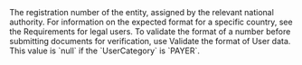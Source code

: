 <ResponseField name="CompanyNumber" type="string" >    
The registration number of the entity, assigned by the relevant national authority. For information on the expected format for a specific country, see the Requirements for legal users. To validate the format of a number before submitting documents for verification, use Validate the format of User data.  
This value is `null` if the `UserCategory` is `PAYER`.  
</ResponseField>